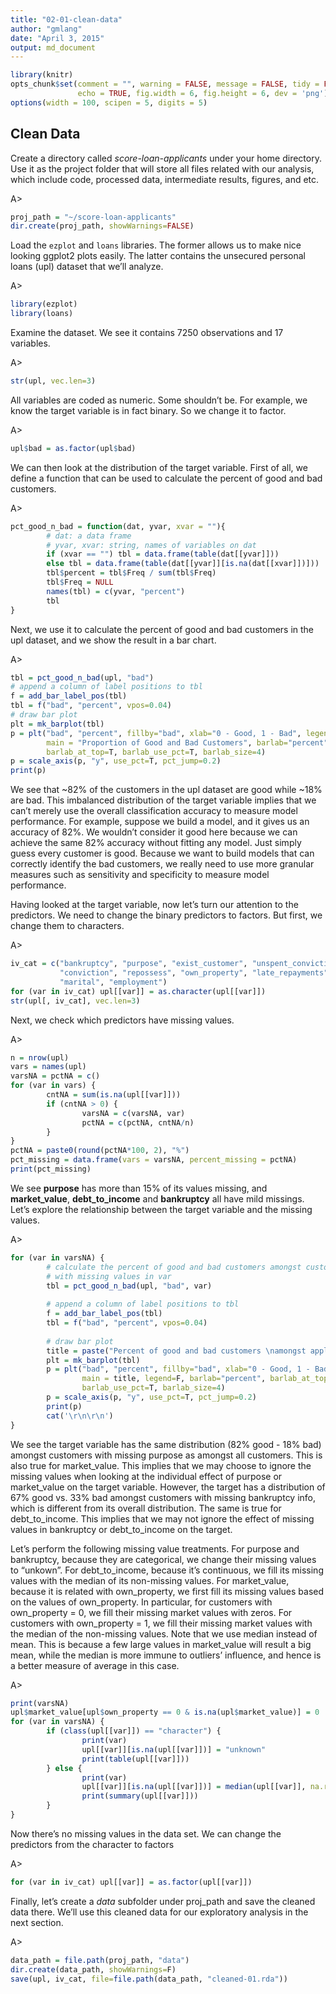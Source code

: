 ```yaml
---
title: "02-01-clean-data"
author: "gmlang"
date: "April 3, 2015"
output: md_document
---
```


```r
library(knitr)
opts_chunk$set(comment = "", warning = FALSE, message = FALSE, tidy = FALSE,
               echo = TRUE, fig.width = 6, fig.height = 6, dev = 'png')
options(width = 100, scipen = 5, digits = 5)
```

## Clean Data

Create a directory called *score-loan-applicants* under your home directory. Use it as the project folder that will store all files related with our analysis, which include code, processed data, intermediate results, figures, and etc.

A>
```r
proj_path = "~/score-loan-applicants"
dir.create(proj_path, showWarnings=FALSE)
```

Load the `ezplot` and `loans` libraries. The former allows us to make nice looking ggplot2 plots easily. The latter contains the unsecured personal loans (upl) dataset that we'll analyze.

A>
```r
library(ezplot)
library(loans)
```

Examine the dataset. We see it contains 7250 observations and 17 variables.

A>
```r
str(upl, vec.len=3)
```

All variables are coded as numeric. Some shouldn't be. For example, we know the target variable is in fact binary. So we change it to factor.

A>
```r
upl$bad = as.factor(upl$bad)
```

We can then look at the distribution of the target variable. First of all, we define a function that can be used to calculate the percent of good and bad customers.

A>
```r
pct_good_n_bad = function(dat, yvar, xvar = ""){
        # dat: a data frame
        # yvar, xvar: string, names of variables on dat
        if (xvar == "") tbl = data.frame(table(dat[[yvar]]))
        else tbl = data.frame(table(dat[[yvar]][is.na(dat[[xvar]])]))
        tbl$percent = tbl$Freq / sum(tbl$Freq)
        tbl$Freq = NULL
        names(tbl) = c(yvar, "percent") 
        tbl
}
```

Next, we use it to calculate the percent of good and bad customers in the upl dataset, and we show the result in a bar chart.

A>
```r
tbl = pct_good_n_bad(upl, "bad")
# append a column of label positions to tbl
f = add_bar_label_pos(tbl)
tbl = f("bad", "percent", vpos=0.04)
# draw bar plot
plt = mk_barplot(tbl)
p = plt("bad", "percent", fillby="bad", xlab="0 - Good, 1 - Bad", legend=F,
        main = "Proportion of Good and Bad Customers", barlab="percent",
        barlab_at_top=T, barlab_use_pct=T, barlab_size=4)
p = scale_axis(p, "y", use_pct=T, pct_jump=0.2)
print(p)
```

We see that ~82% of the customers in the upl dataset are good while ~18% are bad. This imbalanced distribution of the target variable implies that we can't merely use the overall classification accuracy to measure model performance. For example, suppose we build a model, and it gives us an accuracy of 82%. We wouldn't consider it good here because we can achieve the same 82% accuracy without fitting any model. Just simply guess every customer is good. Because we want to build models that can correctly identify the bad customers, we really need to use more granular measures such as sensitivity and specificity to measure model performance. 

Having looked at the target variable, now let's turn our attention to the predictors. We need to change the binary predictors to factors. But first, we change them to characters.

A>
```r
iv_cat = c("bankruptcy", "purpose", "exist_customer", "unspent_convictions", 
           "conviction", "repossess", "own_property", "late_repayments", 
           "marital", "employment")
for (var in iv_cat) upl[[var]] = as.character(upl[[var]])
str(upl[, iv_cat], vec.len=3)
```

Next, we check which predictors have missing values.

A>
```r
n = nrow(upl)
vars = names(upl)
varsNA = pctNA = c()
for (var in vars) {
        cntNA = sum(is.na(upl[[var]]))
        if (cntNA > 0) {
                varsNA = c(varsNA, var)
                pctNA = c(pctNA, cntNA/n)
        }
}
pctNA = paste0(round(pctNA*100, 2), "%")
pct_missing = data.frame(vars = varsNA, percent_missing = pctNA)
print(pct_missing)
```

We see **purpose** has more than 15% of its values missing, and **market_value**, **debt_to_income** and **bankruptcy** all have mild missings. Let's explore the relationship between the target variable and the missing values.

A>
```r
for (var in varsNA) {
        # calculate the percent of good and bad customers amongst customers
        # with missing values in var
        tbl = pct_good_n_bad(upl, "bad", var)
        
        # append a column of label positions to tbl
        f = add_bar_label_pos(tbl)
        tbl = f("bad", "percent", vpos=0.04)
        
        # draw bar plot
        title = paste("Percent of good and bad customers \namongst applicants with missing values for", var)
        plt = mk_barplot(tbl)
        p = plt("bad", "percent", fillby="bad", xlab="0 - Good, 1 - Bad", 
                main = title, legend=F, barlab="percent", barlab_at_top=T,
                barlab_use_pct=T, barlab_size=4)
        p = scale_axis(p, "y", use_pct=T, pct_jump=0.2)
        print(p)
        cat('\r\n\r\n')
}
```

We see the target variable has the same distribution (82% good - 18% bad) amongst customers with missing purpose as amongst all customers. This is also true for market_value. This implies that we may choose to ignore the missing values when looking at the individual effect of purpose or market_value on the target variable. However, the target has a distribution of 67% good vs. 33% bad amongst customers with missing bankruptcy info, which is different from its overall distribution. The same is true for debt_to_income. This implies that we may not ignore the effect of missing values in bankruptcy or debt_to_income on the target.

Let's perform the following missing value treatments. For purpose and bankruptcy, because they are categorical, we change their missing values to "unkown". For debt_to_income, because it's continuous, we fill its missing values with the median of its non-missing values. For market_value, because it is related with own_property, we first fill its missing values based on the values of own_property. In particular, for customers with own_property = 0, we fill their missing market values with zeros. For customers with own_property = 1, we fill their missing market values with the median of the non-missing values. Note that we use median instead of mean. This is because a few large values in market_value will result a big mean, while the median is more immune to outliers' influence, and hence is a better measure of average in this case.

A>
```r
print(varsNA)
upl$market_value[upl$own_property == 0 & is.na(upl$market_value)] = 0
for (var in varsNA) {
        if (class(upl[[var]]) == "character") {
                print(var)
                upl[[var]][is.na(upl[[var]])] = "unknown"
                print(table(upl[[var]]))
        } else {
                print(var)
                upl[[var]][is.na(upl[[var]])] = median(upl[[var]], na.rm=T)                
                print(summary(upl[[var]]))
        }
}
```

Now there's no missing values in the data set. We can change the predictors from the character to factors

A>
```r
for (var in iv_cat) upl[[var]] = as.factor(upl[[var]])
```

Finally, let's create a *data* subfolder under proj_path and save the cleaned data there. We'll use this cleaned data for our exploratory analysis in the next section.  

A>
```r
data_path = file.path(proj_path, "data")
dir.create(data_path, showWarnings=F)
save(upl, iv_cat, file=file.path(data_path, "cleaned-01.rda"))
```

